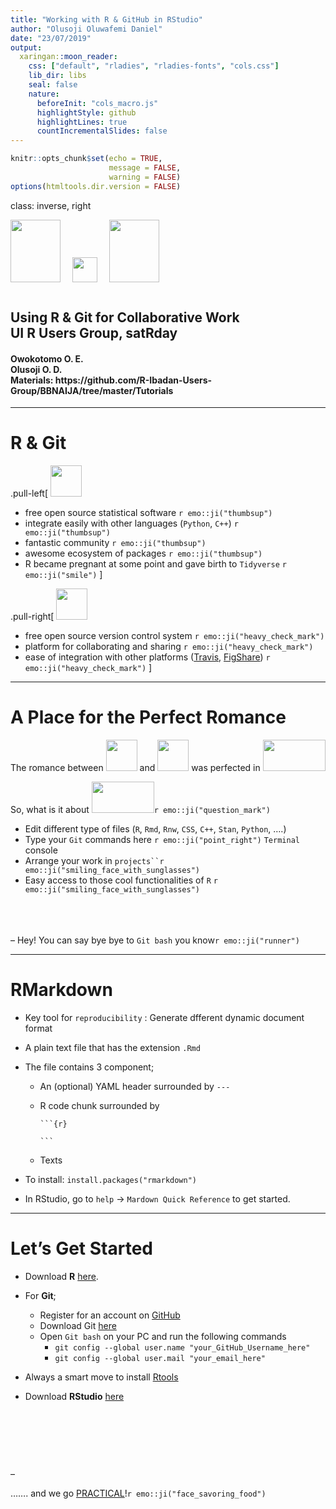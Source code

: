 ```yaml
---
title: "Working with R & GitHub in RStudio"
author: "Olusoji Oluwafemi Daniel"
date: "23/07/2019"
output: 
  xaringan::moon_reader:
    css: ["default", "rladies", "rladies-fonts", "cols.css"]
    lib_dir: libs
    seal: false
    nature:
      beforeInit: "cols_macro.js"
      highlightStyle: github
      highlightLines: true
      countIncrementalSlides: false
---
```


```r
knitr::opts_chunk$set(echo = TRUE, 
                      message = FALSE,	
                      warning = FALSE)
options(htmltools.dir.version = FALSE)
```


class: inverse, right

<div style="text-align: left">
<img style="float: center; margin: 0px 15px 15px 0px;" src="pics/Rlogo.png" width="80" height="100"/>
<img style="float: center; margin: 0px 15px 15px 0px;" src="pics/whiteplus.png" width="40" height="40"/>
<img style="float: center; margin: 0px 15px 15px 0px;" src="pics/Octocat.png" width="80" height="100"/>
</div>

## Using R & Git for Collaborative Work <br> UI R Users Group, satRday

#### Owokotomo O. E. <br> Olusoji O. D.  <br> Materials: https://github.com/R-Ibadan-Users-Group/BBNAIJA/tree/master/Tutorials

---

# R & Git

.pull-left[
<img style="float: center; margin: 0px 0px 0px 0px;" src="pics/Rlogo.png" width="50" height="50"/>

* free open source statistical software `r emo::ji("thumbsup")`
* integrate easily with other languages (`Python`, `C++`) `r emo::ji("thumbsup")`
* fantastic community `r emo::ji("thumbsup")`
* awesome ecosystem of packages `r emo::ji("thumbsup")`
* R became pregnant at some point and gave birth to `Tidyverse` `r emo::ji("smile")`
]


.pull-right[
<img style="float: center; margin: 0px 0px 0px 0px;" src="pics/ola.png" width="50" height="50"/>

* free open source version control system `r emo::ji("heavy_check_mark")`
* platform for collaborating and sharing `r emo::ji("heavy_check_mark")`
* ease of integration with other platforms ([Travis](https://travis-ci.org/), [FigShare](https://figshare.com/)) `r emo::ji("heavy_check_mark")`
]

---

# A Place for the Perfect Romance

The romance between <img style="float: center; margin: 0px 0px 0px 0px;" src="pics/Rlogo.png" width="50" height="50"/>
and <img style="float: center; margin: 0px 0px 0px 0px;" src="pics/Octocat.png" width="50" height="50"/> was perfected in 
<img style="float: center; margin: 0px 0px 0px 0px;" src="pics/RStudioLogo.png" width="100" height="50"/>

So, what is it about <img style="float: center; margin: 0px 0px 0px 0px;" src="pics/RStudioLogo.png" width="100" height="50"/>`r emo::ji("question_mark")`

* Edit different type of files (`R`, `Rmd`, `Rnw`, `CSS`, `C++`, `Stan`, `Python`, ....)
* Type your `Git` commands here `r emo::ji("point_right")` `Terminal` console 
* Arrange your work in `projects``r emo::ji("smiling_face_with_sunglasses")`
* Easy access to those cool functionalities of `R` `r emo::ji("smiling_face_with_sunglasses")`

<br>
<br>
<br>
--
Hey! You can say bye bye to `Git bash` you know`r emo::ji("runner")`
 
---

# RMarkdown

* Key tool for  `reproducibility` : Generate dfferent dynamic document format

* A plain text file that has the extension `.Rmd`

* The file contains 3 component;

  + An (optional) YAML header surrounded by ` --- `
  
  + R code chunk surrounded by
    
    `` ```{r} ``
    
    `` ``` ``
  
  + Texts

* To install: `install.packages("rmarkdown")`

* In RStudio, go to `help` $\rightarrow$ `Mardown Quick Reference` to get started. 

---

# Let's Get Started

* Download **R** [here](https://cran.r-project.org/).

* For **Git**;
  - Register for an account on [GitHub](https://github.com/)
  - Download Git [here](https://git-scm.com/downloads)
  - Open `Git bash` on your PC and run the following commands
      * `git config --global user.name "your_GitHub_Username_here"`
      * `git config --global user.mail "your_email_here"`
      
* Always a smart move to install [Rtools](https://cran.r-project.org/bin/windows/Rtools)
<br>
* Download **RStudio** [here](https://www.rstudio.com/products/rstudio/download/)

<br>

<br>

<br>

--

....... and we go [PRACTICAL](https://olajumokeevangelina.github.io/Ibadan_useR/Practical1.html)!`r emo::ji("face_savoring_food")`
